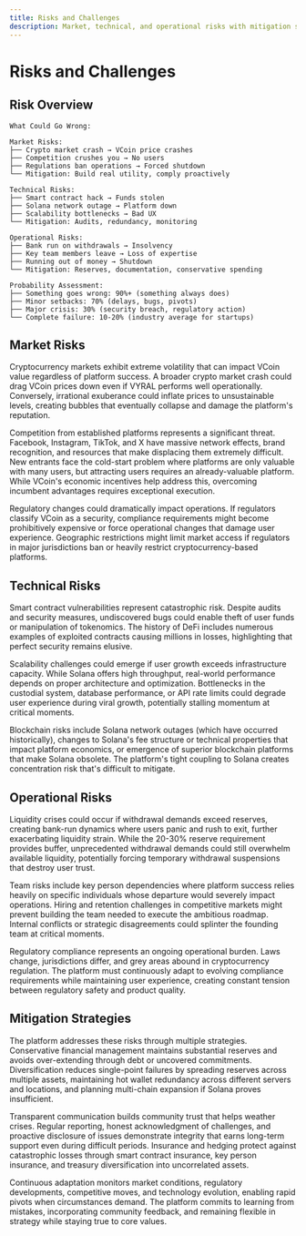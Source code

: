 ```yaml
---
title: Risks and Challenges
description: Market, technical, and operational risks with mitigation strategies
---
```



# Risks and Challenges

## Risk Overview

```text
What Could Go Wrong:

Market Risks:
├── Crypto market crash → VCoin price crashes
├── Competition crushes you → No users
├── Regulations ban operations → Forced shutdown
└── Mitigation: Build real utility, comply proactively

Technical Risks:
├── Smart contract hack → Funds stolen
├── Solana network outage → Platform down
├── Scalability bottlenecks → Bad UX
└── Mitigation: Audits, redundancy, monitoring

Operational Risks:
├── Bank run on withdrawals → Insolvency
├── Key team members leave → Loss of expertise
├── Running out of money → Shutdown
└── Mitigation: Reserves, documentation, conservative spending

Probability Assessment:
├── Something goes wrong: 90%+ (something always does)
├── Minor setbacks: 70% (delays, bugs, pivots)
├── Major crisis: 30% (security breach, regulatory action)
└── Complete failure: 10-20% (industry average for startups)
```

## Market Risks

Cryptocurrency markets exhibit extreme volatility that can impact VCoin value regardless of platform success. A broader crypto market crash could drag VCoin prices down even if VYRAL performs well operationally. Conversely, irrational exuberance could inflate prices to unsustainable levels, creating bubbles that eventually collapse and damage the platform's reputation.

Competition from established platforms represents a significant threat. Facebook, Instagram, TikTok, and X have massive network effects, brand recognition, and resources that make displacing them extremely difficult. New entrants face the cold-start problem where platforms are only valuable with many users, but attracting users requires an already-valuable platform. While VCoin's economic incentives help address this, overcoming incumbent advantages requires exceptional execution.

Regulatory changes could dramatically impact operations. If regulators classify VCoin as a security, compliance requirements might become prohibitively expensive or force operational changes that damage user experience. Geographic restrictions might limit market access if regulators in major jurisdictions ban or heavily restrict cryptocurrency-based platforms.

## Technical Risks

Smart contract vulnerabilities represent catastrophic risk. Despite audits and security measures, undiscovered bugs could enable theft of user funds or manipulation of tokenomics. The history of DeFi includes numerous examples of exploited contracts causing millions in losses, highlighting that perfect security remains elusive.

Scalability challenges could emerge if user growth exceeds infrastructure capacity. While Solana offers high throughput, real-world performance depends on proper architecture and optimization. Bottlenecks in the custodial system, database performance, or API rate limits could degrade user experience during viral growth, potentially stalling momentum at critical moments.

Blockchain risks include Solana network outages (which have occurred historically), changes to Solana's fee structure or technical properties that impact platform economics, or emergence of superior blockchain platforms that make Solana obsolete. The platform's tight coupling to Solana creates concentration risk that's difficult to mitigate.

## Operational Risks

Liquidity crises could occur if withdrawal demands exceed reserves, creating bank-run dynamics where users panic and rush to exit, further exacerbating liquidity strain. While the 20-30% reserve requirement provides buffer, unprecedented withdrawal demands could still overwhelm available liquidity, potentially forcing temporary withdrawal suspensions that destroy user trust.

Team risks include key person dependencies where platform success relies heavily on specific individuals whose departure would severely impact operations. Hiring and retention challenges in competitive markets might prevent building the team needed to execute the ambitious roadmap. Internal conflicts or strategic disagreements could splinter the founding team at critical moments.

Regulatory compliance represents an ongoing operational burden. Laws change, jurisdictions differ, and grey areas abound in cryptocurrency regulation. The platform must continuously adapt to evolving compliance requirements while maintaining user experience, creating constant tension between regulatory safety and product quality.

## Mitigation Strategies

The platform addresses these risks through multiple strategies. Conservative financial management maintains substantial reserves and avoids over-extending through debt or uncovered commitments. Diversification reduces single-point failures by spreading reserves across multiple assets, maintaining hot wallet redundancy across different servers and locations, and planning multi-chain expansion if Solana proves insufficient.

Transparent communication builds community trust that helps weather crises. Regular reporting, honest acknowledgment of challenges, and proactive disclosure of issues demonstrate integrity that earns long-term support even during difficult periods. Insurance and hedging protect against catastrophic losses through smart contract insurance, key person insurance, and treasury diversification into uncorrelated assets.

Continuous adaptation monitors market conditions, regulatory developments, competitive moves, and technology evolution, enabling rapid pivots when circumstances demand. The platform commits to learning from mistakes, incorporating community feedback, and remaining flexible in strategy while staying true to core values.
